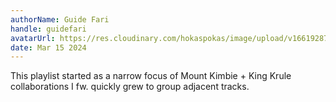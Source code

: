 ```yaml
---
authorName: Guide Fari
handle: guidefari
avatarUrl: https://res.cloudinary.com/hokaspokas/image/upload/v1661928720/bar_shpohc.png
date: Mar 15 2024
---
```


This playlist started as a narrow focus of Mount Kimbie + King Krule collaborations I fw. quickly grew to group adjacent tracks.

<Playlist
  url='https://open.spotify.com/playlist/5WACBx4oGoNDxpWSAj2XNf?si=3ff83a517a044cc9'
  />
